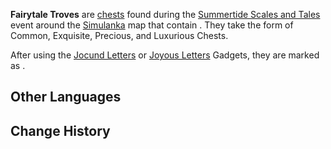 {{Terminology Infobox
|type  = Exploration
|group = Chests
|event = Summertide Scales and Tales
|area  = Simulanka
}}
{{Description|A unique chest that can be found only in Simulanka. Even the most experienced and knowledgeable Adventurers may find it difficult to resist the temptation of "Fairytale Troves." Opening these chests gives an extraordinary sense of accomplishment...|[[Map]] description}}
'''Fairytale Troves''' are [[chest]]s found during the [[Summertide Scales and Tales]] event around the [[Simulanka]] map that contain {{Item|Excerpts of Bliss|20|x=1}}. They take the form of Common, Exquisite, Precious, and Luxurious Chests.

After using the [[Jocund Letters]] or [[Joyous Letters]] Gadgets, they are marked as {{Icon|Fairytale Trove}}.

==Other Languages==
{{Other Languages
|en       = Fairytale Trove
|zhs      = 童话宝箱
|zhs_rm   = 
|zht      = 童話寶箱
|zht_rm   = 
|zh_tl    = 
|ja       = 童話の宝箱
|ja_rm    = Douwa no Takarabako
|ja_tl    = Fairytale Trove
|ko       = 동화 보물상자
|ko_rm    = 
|ko_tl    = 
|es       = Cofre fantástico
|es_tl    = Fantastic Chest
|fr       = Trésor de conte
|fr_tl    = Tale Treasure
|ru       = сундук
|ru_tl    = 
|th       = หีบสมบัติเทพนิยาย
|th_rm    = 
|th_tl    = 
|vi       = Rương Cổ Tích
|vi_tl    = 
|de       = Märchentruhe
|de_tl    = Fairytale Chest
|id       = Fairytale Trove
|pt       = Baús de Parábolas
|pt_tl    = 
|tr       = Masal Sandığı
|tr_tl    = 
|it       = Bottino fiaboso
|it_tl    = 
}}

==Change History==
{{Change History|4.8}}